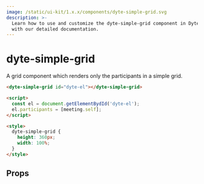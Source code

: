 ```yaml
---
image: /static/ui-kit/1.x.x/components/dyte-simple-grid.svg
description: >-
  Learn how to use and customize the dyte-simple-grid component in Dyte's UI Kit
  with our detailed documentation.
---
```


# dyte-simple-grid

A grid component which renders only the participants in a simple grid.

```html
<dyte-simple-grid id="dyte-el"></dyte-simple-grid>

<script>
  const el = document.getElementBydId('dyte-el');
  el.participants = [meeting.self];
</script>

<style>
  dyte-simple-grid {
    height: 360px;
    width: 100%;
  }
</style>
```

## Props

<PropsTable of="dyte-simple-grid" />

<head>
  <title>UI Kit dyte-simple-grid</title>
</head>

